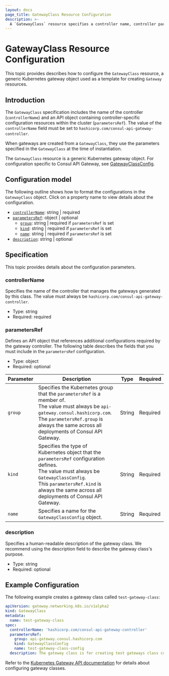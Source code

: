 ```yaml
---
layout: docs
page_title: GatewayClass Resource Configuration
description: >-
  A `GatewayClass` resource specifies a controller name, controller parameters, and global `Gateway` options for Consul API Gateway. Learn about its configuration model and reference specifications, and review an example configuration.
---
```


# GatewayClass Resource Configuration

This topic provides describes how to configure the `GatewayClass` resource, a generic Kubernetes gateway object used as a template for creating `Gateway` resources.

## Introduction

The `GatewayClass` specification includes the name of the controller (`controllerName`) and an API object containing controller-specific configuration resources within the cluster (`parametersRef`). The value of the `controllerName` field must be set to `hashicorp.com/consul-api-gateway-controller`.

When gateways are created from a `GatewayClass`, they use the parameters specified in the `GatewayClass` at the time of instantiation.

The `GatewayClass` resource is a generic Kubernetes gateway object. For configuration specific to Consul API Gateway, see [GatewayClassConfig](/docs/api-gateway/configuration/gatewayclassconfig).

## Configuration model
The following outline shows how to format the configurations in the `GatewayClass` object. Click on a property name to view details about the configuration.

* [`controllerName`](#controllername): string | required
* [`parametersRef`](#parametersref): object | optional
  * [`group`](#parametersref): string | required if `parametersRef` is set
  * [`kind`](#parametersref): string | required if `parametersRef` is set
  * [`name`](#parametersref): string | required if `parametersRef` is set
* [`description`](#description): string | optional

## Specification

This topic provides details about the configuration parameters.

### controllerName
Specifies the name of the controller that manages the gateways generated by this class.
The value must always be `hashicorp.com/consul-api-gateway-controller`.

* Type: string
* Required: required

### parametersRef
Defines an API object that references additional configurations required by the gateway controller. The following table describes the fields that you must include in the `parametersRef` configuration.

* Type: object
* Required: optional

| Parameter | Description | Type | Required |
| ---       | ---         | ---      | --- |
| `group` | Specifies the Kubernetes group that the `parametersRef` is a member of. <br/>The value must always be `api-gateway.consul.hashicorp.com`.<br/>The `parametersRef.group` is always the same across all deployments of Consul API Gateway. | String | Required |
| `kind` | Specifies the type of Kubernetes object that the `parametersRef` configuration defines. <br/>The value must always be `GatewayClassConfig`. <br/> This `parametersRef.kind` is always the same across all deployments of Consul API Gateway. | String | Required |
| `name` | Specifies a name for the `GatewayClassConfig` object. | String | Required |


### description
Specifies a human-readable description of the gateway class. We recommend using the description field to describe the gateway class's purpose.

* Type: string
* Required: optional

## Example Configuration
The following example creates a gateway class called `test-gateway-class`:

<CodeBlockConfig filename="gateway.yaml">

  ```yaml
  apiVersion: gateway.networking.k8s.io/v1alpha2
  kind: GatewayClass
  metadata:
    name: test-gateway-class
  spec:
    controllerName: 'hashicorp.com/consul-api-gateway-controller'
    parametersRef:
      group: api-gateway.consul.hashicorp.com
      kind: GatewayClassConfig
      name: test-gateway-class-config
    description: The gateway class is for creating test gateways class configurations
```
</CodeBlockConfig>

Refer to the [Kubernetes Gateway API documentation](https://gateway-api.sigs.k8s.io/v1alpha2/references/spec/#gateway.networking.k8s.io/v1alpha2.GatewayClass) for details about configuring gateway classes.

